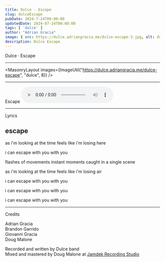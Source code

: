 ```yaml
---
title: Dulce · Escape
slug: dulceEscape
pubDate: 2024-7-24T00:00:00
updatedDate: 2024-07-24T00:00:00
tags: [ 'dulce' ]
author: "Adrian Gracia"
image: { src: https://dulce.adriangracia.me/dulce-escape-3.jpg, alt: dulce_1, positionx: 20%, positiony: 50% }
description: Dulce Escape
---
```


Dulce · Escape

---

<MasonryLayout images={ImageUtil("https://dulce.adriangracia.me/dulce-escape", "dulce", 8)} />

---
Escape
<audio controls>
  <source src="https://dulce.adriangracia.me/DULCE_ESCAPE_MASTER.wav" type="audio/wav"/>
Your browser does not support the audio element.
</audio>

---

Lyrics 

escape
-
as i'm looking at the time
feels like
i'm losing here

i can escape
with you
with you

flashes of movements
instant moments caught
in a single scene

as i'm looking at the time
feels like
i'm losing air

i can escape
with you
with you

i can escape
with you
with you

i can escape
with you
with you

---
Credits

Adrian Gracia  <br/>
Brandon Garrido  <br/>
Giovanni Gracia  <br/>
Doug Malone  <br/>

Recorded and written by Dulce band  <br/>
Mixed and mastered by Doug Malone at <a href="https://www.instagram.com/jamdek_recording">Jamdek Recording Studio</a>
